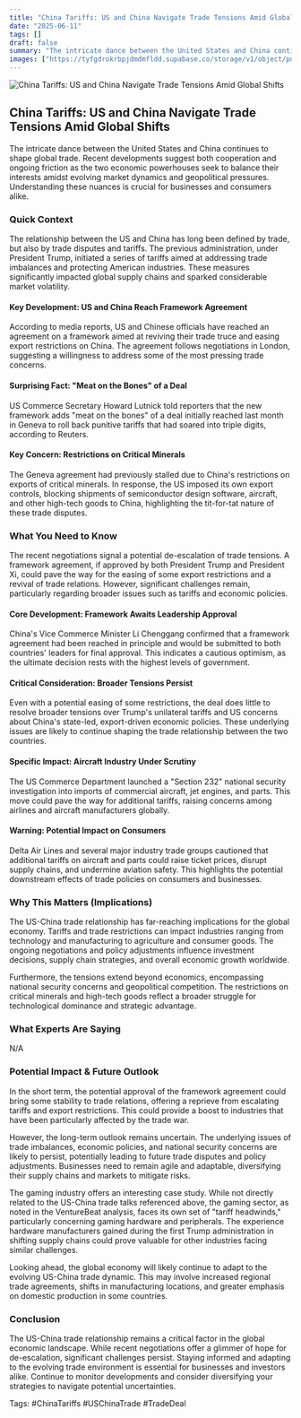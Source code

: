 ```yaml
---
title: "China Tariffs: US and China Navigate Trade Tensions Amid Global Shifts"
date: "2025-06-11"
tags: []
draft: false
summary: "The intricate dance between the United States and China continues to shape global trade. Recent developments suggest both cooperation and ongoing friction as the two economic powerhouses seek to balance their interests amidst evolving market dynamics and geopolitical pressures. Understanding these nuances is crucial for businesses and consumers alike."
images: ["https://tyfgdrokrbpjdmdmfldd.supabase.co/storage/v1/object/public/image/2025-06-11-12-03-55-118-04-00.jpg"]
---
```




![China Tariffs: US and China Navigate Trade Tensions Amid Global Shifts](https://tyfgdrokrbpjdmdmfldd.supabase.co/storage/v1/object/public/image/2025-06-11-12-03-55-118-04-00.jpg)

## China Tariffs: US and China Navigate Trade Tensions Amid Global Shifts

The intricate dance between the United States and China continues to shape global trade. Recent developments suggest both cooperation and ongoing friction as the two economic powerhouses seek to balance their interests amidst evolving market dynamics and geopolitical pressures. Understanding these nuances is crucial for businesses and consumers alike.

### Quick Context

The relationship between the US and China has long been defined by trade, but also by trade disputes and tariffs. The previous administration, under President Trump, initiated a series of tariffs aimed at addressing trade imbalances and protecting American industries. These measures significantly impacted global supply chains and sparked considerable market volatility.

#### Key Development: US and China Reach Framework Agreement

According to media reports, US and Chinese officials have reached an agreement on a framework aimed at reviving their trade truce and easing export restrictions on China. The agreement follows negotiations in London, suggesting a willingness to address some of the most pressing trade concerns.

#### Surprising Fact: "Meat on the Bones" of a Deal

US Commerce Secretary Howard Lutnick told reporters that the new framework adds "meat on the bones" of a deal initially reached last month in Geneva to roll back punitive tariffs that had soared into triple digits, according to Reuters.

#### Key Concern: Restrictions on Critical Minerals

The Geneva agreement had previously stalled due to China's restrictions on exports of critical minerals. In response, the US imposed its own export controls, blocking shipments of semiconductor design software, aircraft, and other high-tech goods to China, highlighting the tit-for-tat nature of these trade disputes.

### What You Need to Know

The recent negotiations signal a potential de-escalation of trade tensions. A framework agreement, if approved by both President Trump and President Xi, could pave the way for the easing of some export restrictions and a revival of trade relations. However, significant challenges remain, particularly regarding broader issues such as tariffs and economic policies.

#### Core Development: Framework Awaits Leadership Approval

China's Vice Commerce Minister Li Chenggang confirmed that a framework agreement had been reached in principle and would be submitted to both countries' leaders for final approval. This indicates a cautious optimism, as the ultimate decision rests with the highest levels of government.

#### Critical Consideration: Broader Tensions Persist

Even with a potential easing of some restrictions, the deal does little to resolve broader tensions over Trump's unilateral tariffs and US concerns about China's state-led, export-driven economic policies. These underlying issues are likely to continue shaping the trade relationship between the two countries.

#### Specific Impact: Aircraft Industry Under Scrutiny

The US Commerce Department launched a "Section 232" national security investigation into imports of commercial aircraft, jet engines, and parts. This move could pave the way for additional tariffs, raising concerns among airlines and aircraft manufacturers globally.

#### Warning: Potential Impact on Consumers

Delta Air Lines and several major industry trade groups cautioned that additional tariffs on aircraft and parts could raise ticket prices, disrupt supply chains, and undermine aviation safety. This highlights the potential downstream effects of trade policies on consumers and businesses.

### Why This Matters (Implications)

The US-China trade relationship has far-reaching implications for the global economy. Tariffs and trade restrictions can impact industries ranging from technology and manufacturing to agriculture and consumer goods. The ongoing negotiations and policy adjustments influence investment decisions, supply chain strategies, and overall economic growth worldwide.

Furthermore, the tensions extend beyond economics, encompassing national security concerns and geopolitical competition. The restrictions on critical minerals and high-tech goods reflect a broader struggle for technological dominance and strategic advantage.

### What Experts Are Saying

N/A

### Potential Impact & Future Outlook

In the short term, the potential approval of the framework agreement could bring some stability to trade relations, offering a reprieve from escalating tariffs and export restrictions. This could provide a boost to industries that have been particularly affected by the trade war.

However, the long-term outlook remains uncertain. The underlying issues of trade imbalances, economic policies, and national security concerns are likely to persist, potentially leading to future trade disputes and policy adjustments. Businesses need to remain agile and adaptable, diversifying their supply chains and markets to mitigate risks.

The gaming industry offers an interesting case study. While not directly related to the US-China trade talks referenced above, the gaming sector, as noted in the VentureBeat analysis, faces its own set of "tariff headwinds," particularly concerning gaming hardware and peripherals. The experience hardware manufacturers gained during the first Trump administration in shifting supply chains could prove valuable for other industries facing similar challenges.

Looking ahead, the global economy will likely continue to adapt to the evolving US-China trade dynamic. This may involve increased regional trade agreements, shifts in manufacturing locations, and greater emphasis on domestic production in some countries.

### Conclusion

The US-China trade relationship remains a critical factor in the global economic landscape. While recent negotiations offer a glimmer of hope for de-escalation, significant challenges persist. Staying informed and adapting to the evolving trade environment is essential for businesses and investors alike. Continue to monitor developments and consider diversifying your strategies to navigate potential uncertainties.

Tags: #ChinaTariffs #USChinaTrade #TradeDeal

